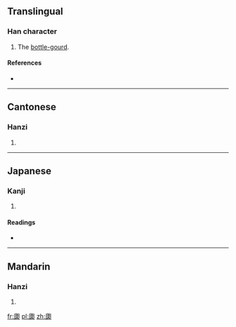 ==Translingual==

===Han character===
{{Han char|rn=97|rad=瓜|as=05|sn=10|four=7723<sub>0</sub>|canj=竹人心口山 (HOPRU)}}

# The [[bottle-gourd]].

====References====
* {{Han ref|kx=0746.120|dkj=21384|dj=1154.240|hdz=42655.050|uh=74DF|ud=29919|bh=D2BD|bd=53949}}

----

==Cantonese==

===Hanzi===
{{yue-hanzi|jyut=|y=paau4}}

# {{defn|Cantonese|sort=瓜05}}

----

==Japanese==

===Kanji===
{{ja-kanji|grade=|rs=瓜05}}

# {{defn|Japanese|sort=瓜05}}

====Readings====
* {{ja-readings|on=[[はく]] (haku), [[ばく]] (baku), [[ほう]] (hō), [[びょう]] (byō)|kun=|nanori=}}

----

==Mandarin==

===Hanzi===
{{cmn-hanzi|pin=[[báo]] ([[bao2]])|wg=pao<sup>2</sup>}}

# {{defn|Mandarin|sort=瓜05}}

[[fr:瓟]]
[[pl:瓟]]
[[zh:瓟]]
